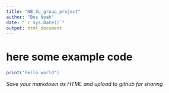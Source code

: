 ```yaml
---
title: "NB_SL_group_project"
author: "Bos Noah"
date: "`r Sys.Date()`"
output: html_document
---
```


# here some example code

```r
print('hello world")
```

*Save your markdown as HTML and upload to github for sharing*